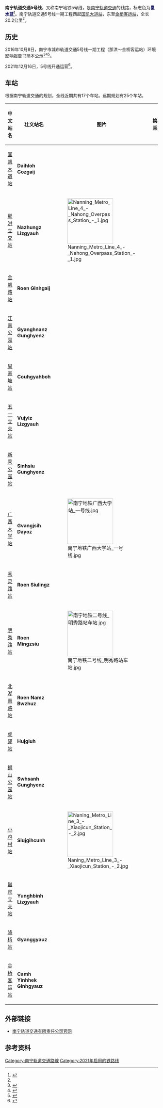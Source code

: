 {{noteTA
|G1 =Transport}}
{{Infobox rail line
|名称=南宁轨道交通5号线
|banner_color=#{{南宁轨道交通标志色|5}}
|备注=
|图像=
|类型=[[城市轨道交通系统|城市轨道交通]]线路
|系统=[[南宁轨道交通|南宁轨道交通]]
|状态=
|城市=[[广西壮族自治区|广西壮族自治区]][[南宁市|南宁市]]
|车站数=近期17站<br>远期25站
|起点=[[国凯大道站|国凯大道站]]<br>[[金桥客运站_(地铁)|金桥客运站]]（近期）<br>[[三塘站_(南宁)|三塘站]]（远期）
|开通日期=2021年12月16日
|早班车=
|末班车=
|运营商=南宁轨道交通集团有限公司
|全长=20.2km
|线路类型=地下/高架
|车辆段=那洪车辆段<br>三塘停车场
|轨道数=2
|轨距={{标准轨}}
|电气化=
|编组=6B
|运营速度=80km/h
|路线图={{南宁轨道交通5号线RDT}}
}}

'''南宁轨道交通5号线'''，又称南宁地铁5号线，是[[南宁轨道交通|南宁轨道交通]]的线路，标志色为<font color=#{{南宁轨道交通标志色|5}}>'''邕水蓝'''</font><ref>{{cite web|author1=南宁市规划管理局|title=《南宁市轨道交通线网线路识别色规划》成果公示|url=http://www.nnghj.gov.cn/common/Index/U_Publication/U_PublicationShow.aspx?id=14525|publisher=南宁规划信息港|date=2017-01-04|access-date=2017-01-09|archive-url=https://web.archive.org/web/20170109190022/http://www.nnghj.gov.cn/common/Index/U_Publication/U_PublicationShow.aspx?id=14525|archive-date=2017-01-09|dead-url=yes}}</ref>。南宁轨道交通5号线一期工程西起[[国凯大道站|国凯大道站]]，东至[[金桥客运站_(南宁)|金桥客运站]]，全长20.2公里<ref name=:1 />。

==历史==
2016年10月8日，南宁市城市轨道交通5号线一期工程（那洪～金桥客运站）环境影响报告书简本公示<ref>{{Cite web|url=http://www.crfsdi.com.cn/sysWeb/upfiles/hpgs/201610081855002.pdf|title=南宁市城市轨道交通5号线一期工程（那洪～金桥客运站）环境影响报告书简本|accessdate=|author=|date=|publisher=|deadurl=yes|archiveurl=https://web.archive.org/web/20161012151615/http://www.crfsdi.com.cn/sysWeb/upfiles/hpgs/201610081855002.pdf|archivedate=2016年10月12日|df=}}</ref><ref>{{Cite web |url=http://www.crfsdi.com.cn/sysWeb/hpgsInfo.aspx |title=环评公示 |accessdate=2016-10-12 |date=2016-10-12 |deadurl=yes |archiveurl=https://web.archive.org/web/20161012075238/http://www.crfsdi.com.cn/sysWeb/hpgsInfo.aspx |archivedate=2016-10-12 }}</ref><ref>{{Cite web |url=http://www.crfsdi.com.cn/2015/ElaPublic.aspx |title=环评公示_中铁第四勘察设计院 |accessdate=2016-10-12 |date=2016-10-12 |deadurl=yes |archiveurl=https://web.archive.org/web/20161012075443/http://www.crfsdi.com.cn/2015/ElaPublic.aspx |archivedate=2016-10-12 }}</ref>。

2021年12月16日，5号线开通运营<ref name=:1>{{cite web|url=https://www.sohu.com/a/508217651_120711264|title=12月16日！南宁地铁5号线开通时间定了！|access-date=2021-12-14|archive-date=2021-12-15|archive-url=https://web.archive.org/web/20211215061857/https://www.sohu.com/a/508217651_120711264|dead-url=no}}</ref>。

==车站==
根据南宁轨道交通的规划，全线近期共有17个车站。远期规划有25个车站。

{| cellpadding="5" style="margin: 0px auto; border-collapse: collapse; text-align: center; font-size:95%;"  class="wikitable"
|-
! 中文站名
! 壮文站名
! 图片
! 换乘
! 所在地
! 启用时间
! 备注
|-
| [[国凯大道站|国凯大道站]]
| '''Daihloh Gozgaij'''
|
|
| rowspan="6" | [[江南區_(南寧市)|江南區]]
| rowspan="17" |  2021年12月16日
| 
|-
| [[那洪立交站|那洪立交站]]
| '''Nazhungz Lizgyauh'''
| [[File:Nanning_Metro_Line_4_-_Nahong_Overpass_Station_-_1.jpg|150px]]
|{{南宁轨道交通线路名|4|c}}
| 
|-
| [[金凯路站|金凯路站]]
| '''Roen Ginhgaij'''
|
|
| 
|-
| [[江南公园站|江南公园站]]
| '''Gyanghnanz Gunghyenz'''
|
|
| 
|-
| [[周家坡站|周家坡站]]
| '''Couhgyahboh'''
|
|
| 
|-
| [[五一立交站|五一立交站]]
| '''Vujyiz Lizgyauh'''
|
|
| 
|-
| [[新秀公园站|新秀公园站]] 
|  '''Sinhsiu Gunghyenz'''
| 
|''{{南宁轨道交通线路名|7|c}}''
| rowspan="5" | [[西乡塘區|西乡塘區]] 
| 
|-
| [[广西大学站|广西大学站]]
| '''Gvangjsih Dayoz'''
| [[File:南宁地铁广西大学站_一号线.jpg|150px]]
|{{南宁轨道交通线路名|1|c}}  
| 
|-
| [[秀灵路站|秀灵路站]]
| '''Roen Siulingz'''
|
|  
| 
|-
| [[明秀路站|明秀路站]]
| '''Roen Mingzsiu'''
| [[File:南宁地铁二号线_明秀路站车站.jpg|150px]]
| {{南宁轨道交通线路名|2|c}} 
| 
|-
| [[北湖南路站|北湖南路站]]
| '''Roen Namz Bwzhuz'''
| 
| 
| 
|-
| [[虎邱站|虎邱站]]
| '''Hujgiuh'''
| 
|
| rowspan="6" | [[興寧區|興寧區]]
| 
|-
| [[狮山公园站|狮山公园站]]
| '''Swhsanh Gunghyenz'''
|
|
| 
|-
| [[小鸡村站|小鸡村站]]
| '''Siujgihcunh'''
| [[File:Naning_Metro_Line_3_-_Xiaojicun_Station_-_2.jpg|150px]]
|{{南宁轨道交通线路名|3|c}}
| 
|-
| [[邕宾立交站|邕宾立交站]]
| '''Yunghbinh Lizgyauh'''
|
|
|
|-
| [[降桥站|降桥站]]
| '''Gyanggyauz'''
|
| 
| 
|-
| [[金桥客运站_(地铁)|金桥客运站]]
| '''Camh Yinhhek Ginhgyauz'''
| 
|  
| 
|}

== 外部链接 ==
* [http://www.nngdjt.com 南宁轨道交通有限责任公司官网]{{Wayback|url=http://www.nngdjt.com/ |date=20171218203221 }}

==参考资料==
{{reflist}}

{{南宁軌道交通5號線車站|nocat}}
{{南宁市公共交通}}

[[Category:南宁轨道交通路線|Category:南宁轨道交通路線]]
[[Category:2021年启用的铁路线|Category:2021年启用的铁路线]]
